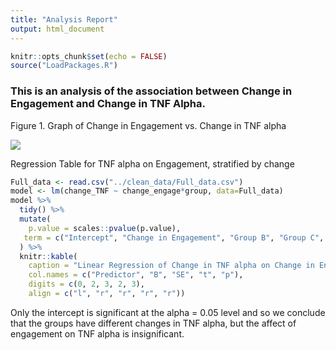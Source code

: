 ---
title: "Analysis Report"
output: html_document
---


```{r, setup,message=FALSE,echo=FALSE}
knitr::opts_chunk$set(echo = FALSE)
source("LoadPackages.R")
```
### This is an analysis of the association between Change in Engagement and Change in TNF Alpha.  

Figure 1. Graph of Change in Engagement vs. Change in TNF alpha  

![](../figs/fig1.png)
  
Regression Table for TNF alpha on Engagement, stratified by change  

```{r}
Full_data <- read.csv("../clean_data/Full_data.csv")
model <- lm(change_TNF ~ change_engage*group, data=Full_data) 
model %>%
  tidy() %>%
  mutate(
    p.value = scales::pvalue(p.value),
   term = c("Intercept", "Change in Engagement", "Group B", "Group C", "Interaction with Group B", "Interaction with Group A")
  ) %>%
  knitr::kable(
  	caption = "Linear Regression of Change in TNF alpha on Change in Engagement by Group",
    col.names = c("Predictor", "B", "SE", "t", "p"),
    digits = c(0, 2, 3, 2, 3),
    align = c("l", "r", "r", "r", "r"))
```
  
Only the intercept is significant at the alpha = 0.05 level and so we conclude that the groups have different changes in TNF alpha, but the affect of engagement on TNF alpha is insignificant.  